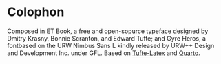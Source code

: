 # Colophon {.unlisted .unnumbered}

Composed in ET Book, a free and open-sopurce typeface designed by Dmitry Krasny, Bonnie Scranton, and Edward Tufte; and \TeX  Gyre Heros, a fontbased on the URW Nimbus Sans L kindly released by URW++ Design and Development Inc. under GFL. Based on [Tufte-Latex](https://tufte-latex.github.io/tufte-latex/) and [Quarto](https://quarto.org).

